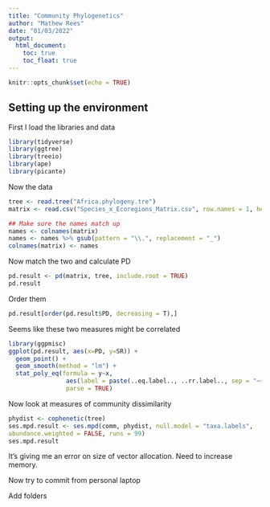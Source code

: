 ```yaml
---
title: "Community Phylogenetics"
author: "Mathew Rees"
date: "01/03/2022"
output: 
  html_document:
    toc: true
    toc_float: true
---
```


```r
knitr::opts_chunk$set(echo = TRUE)
```

## Setting up the environment

First I load the libraries and data 

```r
library(tidyverse)
library(ggtree)
library(treeio)
library(ape)
library(picante)
```

Now the data

```r
tree <- read.tree("Africa.phylogeny.tre")
matrix <- read.csv("Species_x_Ecoregions_Matrix.csv", row.names = 1, header = T)

## Make sure the names match up
names <- colnames(matrix)
names <- names %>% gsub(pattern = "\\.", replacement = "_")
colnames(matrix) <- names
```

Now match the two and calculate PD

```r
pd.result <- pd(matrix, tree, include.root = TRUE)
pd.result
```
Order them

```r
pd.result[order(pd.result$PD, decreasing = T),]
```

Seems like these two measures might be correlated

```r
library(ggpmisc)
ggplot(pd.result, aes(x=PD, y=SR)) +
  geom_point() +
  geom_smooth(method = "lm") +
  stat_poly_eq(formula = y~x, 
                aes(label = paste(..eq.label.., ..rr.label.., sep = "~~~")), 
                parse = TRUE)
```

Now look at measures of community dissimilarity

```r
phydist <- cophenetic(tree)
ses.mpd.result <- ses.mpd(comm, phydist, null.model = "taxa.labels",
abundance.weighted = FALSE, runs = 99)
ses.mpd.result

```

It's giving me an error on size of vector allocation. Need to increase memory.

Now try to commit from personal laptop

Add folders
